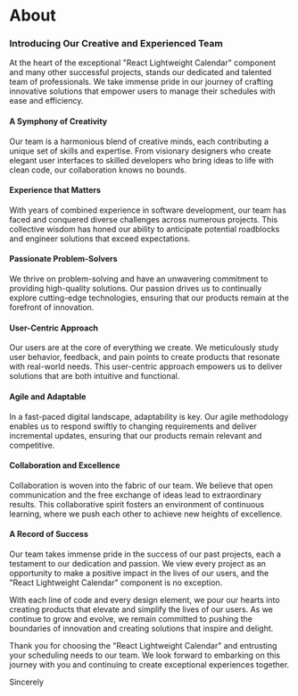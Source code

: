 # About

### Introducing Our Creative and Experienced Team

At the heart of the exceptional "React Lightweight Calendar" component and many other successful projects, stands our dedicated and talented team of professionals. We take immense pride in our journey of crafting innovative solutions that empower users to manage their schedules with ease and efficiency.

#### A Symphony of Creativity
Our team is a harmonious blend of creative minds, each contributing a unique set of skills and expertise. From visionary designers who create elegant user interfaces to skilled developers who bring ideas to life with clean code, our collaboration knows no bounds.

#### Experience that Matters
With years of combined experience in software development, our team has faced and conquered diverse challenges across numerous projects. This collective wisdom has honed our ability to anticipate potential roadblocks and engineer solutions that exceed expectations.

#### Passionate Problem-Solvers
We thrive on problem-solving and have an unwavering commitment to providing high-quality solutions. Our passion drives us to continually explore cutting-edge technologies, ensuring that our products remain at the forefront of innovation.

#### User-Centric Approach
Our users are at the core of everything we create. We meticulously study user behavior, feedback, and pain points to create products that resonate with real-world needs. This user-centric approach empowers us to deliver solutions that are both intuitive and functional.

#### Agile and Adaptable
In a fast-paced digital landscape, adaptability is key. Our agile methodology enables us to respond swiftly to changing requirements and deliver incremental updates, ensuring that our products remain relevant and competitive.

#### Collaboration and Excellence
Collaboration is woven into the fabric of our team. We believe that open communication and the free exchange of ideas lead to extraordinary results. This collaborative spirit fosters an environment of continuous learning, where we push each other to achieve new heights of excellence.

#### A Record of Success
Our team takes immense pride in the success of our past projects, each a testament to our dedication and passion. We view every project as an opportunity to make a positive impact in the lives of our users, and the "React Lightweight Calendar" component is no exception.

With each line of code and every design element, we pour our hearts into creating products that elevate and simplify the lives of our users. As we continue to grow and evolve, we remain committed to pushing the boundaries of innovation and creating solutions that inspire and delight.

Thank you for choosing the "React Lightweight Calendar" and entrusting your scheduling needs to our team. We look forward to embarking on this journey with you and continuing to create exceptional experiences together.

Sincerely